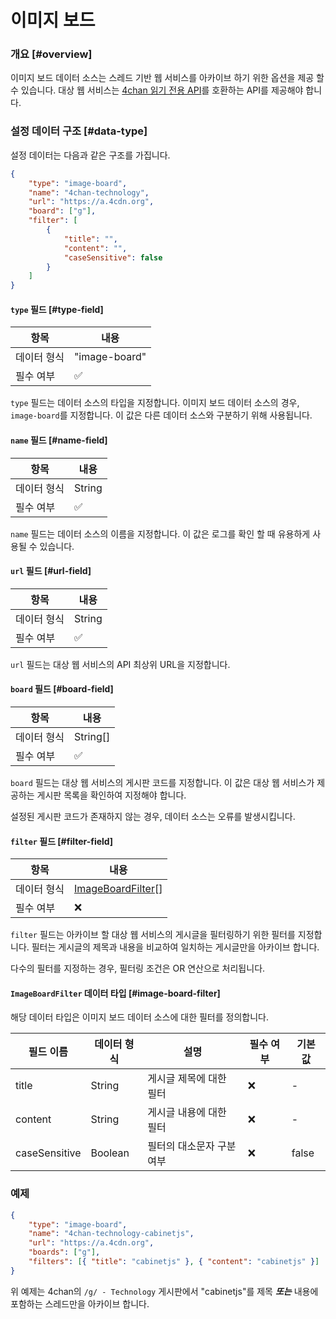 # 이미지 보드

### 개요 [#overview]

이미지 보드 데이터 소스는 스레드 기반 웹 서비스를 아카이브 하기 위한 옵션을 제공 할 수 있습니다. 대상 웹 서비스는 [4chan 읽기 전용 API](https://github.com/4chan/4chan-API)를 호환하는 API를 제공해야 합니다.

### 설정 데이터 구조 [#data-type]

설정 데이터는 다음과 같은 구조를 가집니다.

```json
{
    "type": "image-board",
    "name": "4chan-technology",
    "url": "https://a.4cdn.org",
    "board": ["g"],
    "filter": [
        {
            "title": "",
            "content": "",
            "caseSensitive": false
        }
    ]
}
```

#### `type` 필드 [#type-field]

| 항목     | 내용            |
|--------|---------------|
| 데이터 형식 | "image-board" |
| 필수 여부  | ✅             |

`type` 필드는 데이터 소스의 타입을 지정합니다. 이미지 보드 데이터 소스의 경우, `image-board`를 지정합니다. 이 값은 다른 데이터 소스와
구분하기 위해 사용됩니다.

#### `name` 필드 [#name-field]

| 항목     | 내용     |
|--------|--------|
| 데이터 형식 | String |
| 필수 여부  | ✅      |

`name` 필드는 데이터 소스의 이름을 지정합니다. 이 값은 로그를 확인 할 때 유용하게 사용될 수 있습니다.

#### `url` 필드 [#url-field]

| 항목        | 내용   |
| ----------- | ------ |
| 데이터 형식 | String |
| 필수 여부   | ✅     |

`url` 필드는 대상 웹 서비스의 API 최상위 URL을 지정합니다.

#### `board` 필드 [#board-field]

| 항목        | 내용     |
| ----------- | -------- |
| 데이터 형식 | String[] |
| 필수 여부   | ✅       |

`board` 필드는 대상 웹 서비스의 게시판 코드를 지정합니다. 이 값은 대상 웹 서비스가 제공하는 게시판 목록을 확인하여 지정해야 합니다.

설정된 게시판 코드가 존재하지 않는 경우, 데이터 소스는 오류를 발생시킵니다.

#### `filter` 필드 [#filter-field]

| 항목        | 내용                                      |
| ----------- | ----------------------------------------- |
| 데이터 형식 | [ImageBoardFilter](#image-board-filter)[] |
| 필수 여부   | ❌                                        |

`filter` 필드는 아카이브 할 대상 웹 서비스의 게시글을 필터링하기 위한 필터를 지정합니다. 필터는 게시글의 제목과 내용을 비교하여 일치하는
게시글만을 아카이브 합니다.

다수의 필터를 지정하는 경우, 필터링 조건은 OR 연산으로 처리됩니다.

#### `ImageBoardFilter` 데이터 타입 [#image-board-filter]

해당 데이터 타입은 이미지 보드 데이터 소스에 대한 필터를 정의합니다.

| 필드 이름         | 데이터 형식  | 설명             | 필수 여부 | 기본 값  |
|---------------|---------|----------------|-------|-------|
| title         | String  | 게시글 제목에 대한 필터  | ❌     | -     |
| content       | String  | 게시글 내용에 대한 필터  | ❌     | -     |
| caseSensitive | Boolean | 필터의 대소문자 구분 여부 | ❌     | false |

### 예제

```json
{
    "type": "image-board",
    "name": "4chan-technology-cabinetjs",
    "url": "https://a.4cdn.org",
    "boards": ["g"],
    "filters": [{ "title": "cabinetjs" }, { "content": "cabinetjs" }]
}
```

위 예제는 4chan의 `/g/ - Technology` 게시판에서 "cabinetjs"를 제목 _**또는**_ 내용에 포함하는 스레드만을 아카이브 합니다.
